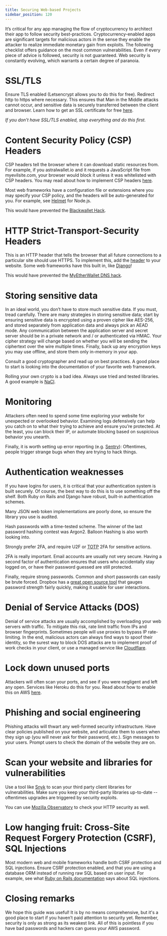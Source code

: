 ```yaml
---
title: Securing Web-based Projects
sidebar_position: 120
---
```


It’s critical for any app managing the flow of cryptocurrency to architect their app to follow security best-practices. Cryptocurrency-enabled apps are significant targets for malicious actors in the sense they enable the attacker to realize immediate monetary gain from exploits. The following checklist offers guidance on the most common vulnerabilities. Even if every piece of advice is followed, security is not guaranteed. Web security is constantly evolving, which warrants a certain degree of paranoia.

# SSL/TLS

Ensure TLS enabled (Letsencrypt allows you to do this for free). Redirect http to https where necessary. This ensures that Man in the Middle attacks cannot occur, and sensitive data is securely transferred between the client and browser. Learn how to get an SSL certificate for free [here](https://letsencrypt.org/getting-started/).

_If you don’t have SSL/TLS enabled, stop everything and do this first._

# Content Security Policy (CSP) Headers

CSP headers tell the browser where it can download static resources from. For example, if you astralwallet.io and it requests a JavaScript file from myevilsite.com, your browser would block it unless it was whitelisted with CSP headers. You may read about how to implement CSP headers [here](https://developer.mozilla.org/en-US/docs/Web/HTTP/CSP).

Most web frameworks have a configuration file or extensions where you may specify your CSP policy, and the headers will be auto-generated for you. For example, see [Helmet](https://www.npmjs.com/package/helmet) for Node.js.

This would have prevented the [Blackwallet Hack](https://www.ccn.com/yet-another-crypto-wallet-hack-causes-users-lose-400000/).

# HTTP Strict-Transport-Security Headers

This is an HTTP header that tells the browser that all future connections to a particular site should use HTTPS. To implement this, add the [header](https://developer.mozilla.org/en-US/docs/Web/HTTP/Headers/Strict-Transport-Security) to your website. Some web frameworks have this built in, like [Django](https://docs.djangoproject.com/en/2.0/topics/security/#ssl-https)!

This would have prevented the [MyEtherWallet DNS hack](https://bitcoinmagazine.com/articles/popular-ether-wallet-mew-hijacked-dns-attack/).

# Storing sensitive data

In an ideal world, you don’t have to store much sensitive data. If you must, tread carefully. There are many strategies in storing sensitive data; start by ensuring sensitive data is encrypted using a proven cipher like AES-256, and stored separately from application data and always pick an AEAD mode. Any communication between the application server and secret server should be in a private network and / or authenticated via HMAC. Your cipher strategy will change based on whether you will be sending the ciphertext over the wire multiple times. Finally, back up any encryption keys you may use offline, and store them only in-memory in your app.

Consult a good cryptographer and read up on best practices. A good place to start is looking into the documentation of your favorite web framework.

Rolling your own crypto is a bad idea. Always use tried and tested libraries. A good example is [NaCl](<https://en.wikipedia.org/wiki/NaCl_(software)>).

# Monitoring

Attackers often need to spend some time exploring your website for unexpected or overlooked behavior. Examining logs defensively can help you catch on to what their trying to achieve and ensure you’re protected. At the least, you can block their IP, or automate blocking based on suspicious behavior you unearth.

Finally, it is worth setting up error reporting (e.g. [Sentry](https://sentry.io/welcome/)): Oftentimes, people trigger strange bugs when they are trying to hack things.

# Authentication weaknesses

If you have logins for users, it is critical that your authentication system is built securely. Of course, the best way to do this is to use something off the shelf. Both Ruby on Rails and Django have robust, built-in authentication schemes.

Many JSON web token implementations are poorly done, so ensure the library you use is audited.

Hash passwords with a time-tested scheme. The winner of the last password hashing contest was Argon2. Balloon Hashing is also worth looking into.

Strongly prefer 2FA, and require U2F or [TOTP](https://tools.ietf.org/html/rfc6238) 2FA for sensitive actions.

2FA is really important. Email accounts are usually not very secure. Having a second factor of authentication ensures that users who accidentally stay logged on, or have their password guessed are still protected.

Finally, require strong passwords. Common and short passwords can easily be brute forced. Dropbox has a [great open source tool](https://blogs.dropbox.com/tech/2012/04/zxcvbn-realistic-password-strength-estimation/) that gauges password strength fairly quickly, making it usable for user interactions.

# Denial of Service Attacks (DOS)

Denial of service attacks are usually accomplished by overloading your web servers with traffic. To mitigate this risk, rate limit traffic from IPs and browser fingerprints. Sometimes people will use proxies to bypass IP rate-limiting. In the end, malicious actors can always find ways to spoof their identity, so the surest way to block DOS attacks are to implement proof of work checks in your client, or use a managed service like [Cloudflare](https://www.cloudflare.com/ddos/).

# Lock down unused ports

Attackers will often scan your ports, and see if you were negligent and left any open. Services like Heroku do this for you. Read about how to enable this on AWS [here](https://docs.aws.amazon.com/AWSEC2/latest/UserGuide/authorizing-access-to-an-instance.html).

# Phishing and social engineering

Phishing attacks will thwart any well-formed security infrastructure. Have clear policies published on your website, and articulate them to users when they sign up (you will never ask for their password, etc.). Sign messages to your users. Prompt users to check the domain of the website they are on.

# Scan your website and libraries for vulnerabilities

Use a tool like [Snyk](https://snyk.io/) to scan your third party client libraries for vulnerabilities. Make sure you keep your third-party libraries up-to-date -- oftentimes upgrades are triggered by security exploits.

You can use [Mozilla Observatory](https://observatory.mozilla.org/) to check your HTTP security as well.

# Low hanging fruit: Cross-Site Request Forgery Protection (CSRF), SQL Injections

Most modern web and mobile frameworks handle both CSRF protection and SQL injections. Ensure CSRF protection enabled, and that you are using a database ORM instead of running raw SQL based on user input. For example, see what [Ruby on Rails documentation](http://guides.rubyonrails.org/security.html#sql-injection) says about SQL injections.

# Closing remarks

We hope this guide was useful! It is by no means comprehensive, but it's a good place to start if you haven’t paid attention to security yet. Remember, security is only as strong as its weakest link. All of this is pointless if you have bad passwords and hackers can guess your AWS password.
